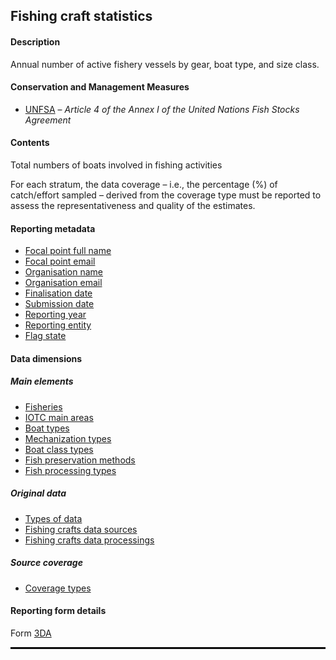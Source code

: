 ## Fishing craft statistics {#FCdataset}

#### Description

Annual number of active fishery vessels by gear, boat type, and size class.

#### Conservation and Management Measures

- [UNFSA](https://www.un.org/depts/los/convention_agreements/texts/fish_stocks_agreement/CONF164_37.htm) -- _Article 4 of the Annex I of the United Nations Fish Stocks Agreement_

#### Contents

Total numbers of boats involved in fishing activities 

For each stratum, the data coverage -- i.e., the percentage (%) of catch/effort sampled -- derived from the coverage type must be reported to assess the representativeness and quality of the estimates. 

#### Reporting metadata

- [Focal point full name](#fcname)
- [Focal point email](#fcemail)
- [Organisation name](#orgname)
- [Organisation email](#orgemail)
- [Finalisation date](#findate)
- [Submission date](#subdate)
- [Reporting year](#repyear)
- [Reporting entity](#repentity)
- [Flag state](#repflagstate)

#### Data dimensions

##### Main elements

- [Fisheries](../domain/fisheries/#fisheries)
- [IOTC main areas](../domain/admin/#IOTCareasMain)
- [Boat types](../domain/fisheries/#boatTypes)
- [Mechanization types](../domain/fisheries/#mechanizationTypes)
- [Boat class types](..domain/fisheries/#boatClassTypes)
- [Fish preservation methods](../domain/fisheries/#fishPreservationMethods)
- [Fish processing types](../domain/fisheries/#fishProcessingTypes)

##### Original data

- [Types of data](../domain/data/#types)
- [Fishing crafts data sources](../domain/data/#sourcesFC)
- [Fishing crafts data processings ](../domain/data/#processingsFC)

##### Source coverage

- [Coverage types](../domain/data/#coverageTypes)

#### Reporting form details

Form [3DA](../forms/#Form_3DA)

<hr style="border:1.5px solid black">
